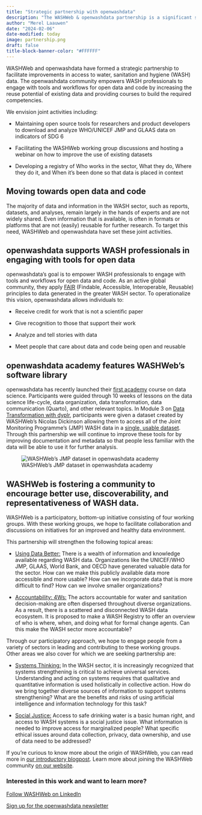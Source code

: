 ```yaml
---
title: "Strategic partnership with openwashdata"
description: "The WASHWeb & openwashdata partnership is a significant step forward"
author: "Merel Laauwen"
date: "2024-02-06"
date-modified: today
image: partnership.png
draft: false
title-block-banner-color: "#FFFFFF"
---
```


WASHWeb and openwashdata have formed a strategic partnership to facilitate improvements in access to water, sanitation and hygiene (WASH) data. The openwashdata community empowers WASH professionals to engage with tools and workflows for open data and code by increasing the reuse potential of existing data and providing courses to build the required competencies.

We envision joint activities including:

-   Maintaining open source tools for researchers and product developers to download and analyze WHO/UNICEF JMP and GLAAS data on indicators of SDG 6

-   Facilitating the WASHWeb working group discussions and hosting a webinar on how to improve the use of existing datasets

-   Developing a registry of Who works in the sector, What they do, Where they do it, and When it’s been done so that data is placed in context

## **Moving towards open data and code**

The majority of data and information in the WASH sector, such as reports, datasets, and analyses, remain largely in the hands of experts and are not widely shared. Even information that is available, is often in formats or platforms that are not (easily) reusable for further research. To target this need, WASHWeb and openwashdata have set these joint activities.

## **openwashdata supports WASH professionals in engaging with tools for open data**

openwashdata’s goal is to empower WASH professionals to engage with tools and workflows for open data and code. As an active global community, they apply [FAIR](https://www.go-fair.org/fair-principles/) (Findable, Accessible, Interoperable, Reusable) principles to data generated in the greater WASH sector. To operationalize this vision, openwashdata allows individuals to:

-   Receive credit for work that is not a scientific paper

-   Give recognition to those that support their work

-   Analyze and tell stories with data

-   Meet people that care about data and code being open and reusable

## **openwashdata academy features WASHWeb’s software library**

openwashdata has recently launched their [first academy](https://ds4owd-001.github.io/website/) course on data science. Participants were guided through 10 weeks of lessons on the data science life-cycle, data organization, data transformation, data communication (Quarto), and other relevant topics. In Module 3 on [Data Transformation with dyplr](https://ds4owd-001.github.io/website/modules/md-03.html), participants were given a dataset created by WASHWeb’s Nicolas Dickinson allowing them to access all of the Joint Monitoring Programme’s (JMP) WASH data in a [single, usable dataset](https://github.com/washnote/jmpwashdata). Through this partnership we will continue to improve these tools for by improving documentation and metadata so that people less familiar with the data will be able to use it for further analysis.

![WASHWeb's JMP dataset in openwashdata academy](/images/JMP Data usage v2.png){fig-align="center"}

## **WASHWeb is fostering a community to encourage better use, discoverability, and representativeness of WASH data.**

WASHWeb is a participatory, bottom-up initiative consisting of four working groups. With these working groups, we hope to facilitate collaboration and discussions on initiatives for an improved and healthy data environment.

This partnership will strengthen the following topical areas:

-   [Using Data Better:]{.underline} There is a wealth of information and knowledge available regarding WASH data. Organizations like the UNICEF/WHO JMP, GLAAS, World Bank, and OECD have generated valuable data for the sector. How can we make this publicly available data more accessible and more usable? How can we incorporate data that is more difficult to find? How can we involve smaller organizations?

-   [Accountability: 4Ws:]{.underline} The actors accountable for water and sanitation decision-making are often dispersed throughout diverse organizations. As a result, there is a scattered and disconnected WASH data ecosystem. It is proposed to make a WASH Registry to offer an overview of who is where, when, and doing what for formal change agents. Can this make the WASH sector more accountable?

Through our participatory approach, we hope to engage people from a variety of sectors in leading and contributing to these working groups. Other areas we also cover for which we are seeking partnership are:

-   [Systems Thinking:]{.underline} In the WASH sector, it is increasingly recognized that systems strengthening is critical to achieve universal services. Understanding and acting on systems requires that qualitative and quantitative information is used holistically in collective action. How do we bring together diverse sources of information to support systems strengthening? What are the benefits and risks of using artificial intelligence and information technology for this task?

-   [Social Justice:]{.underline} Access to safe drinking water is a basic human right, and access to WASH systems is a social justice issue. What information is needed to improve access for marginalized people? What specific ethical issues around data collection, privacy, data ownership, and use of data need to be addressed?

If you’re curious to know more about the origin of WASHWeb, you can read more in [our introductory blogpost](/posts/2023-09-26-intro/). Learn more about joining the WASHWeb community [on our website](https://washweb.org/join.html).

### **Interested in this work and want to learn more?**

[Follow WASHWeb on LinkedIn](https://www.linkedin.com/company/washweb/)

[Sign up for the openwashdata newsletter](https://openwashdata.org/)
